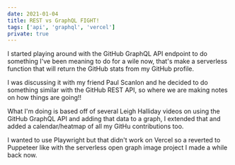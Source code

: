 ```yaml
---
date: 2021-01-04
title: REST vs GraphQL FIGHT!
tags: ['api', 'graphql', 'vercel']
private: true
---
```


I started playing around with the GitHub GraphQL API endpoint to do
something I've been meaning to do for a wile now, that's make a
serverless function that will return the GitHub stats from my GitHub
profile.

I was discussing it with my friend Paul Scanlon and he decided to do
something similar with the GitHub REST API, so where we are making
notes on how things are going!!

What I'm doing is based off of several Leigh Halliday videos on using
the GitHub GraphQL API and adding that data to a graph, I extended
that and added a calendar/heatmap of all my GitHu contributions too.

I wanted to use Playwright but that didn't work on Vercel so a
reverted to Puppeteer like with the serverless open graph image
project I made a while back now.
